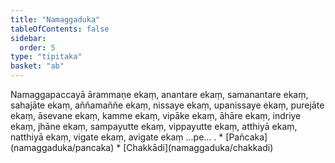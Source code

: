 ```yaml
---
title: "Namaggaduka"
tableOfContents: false
sidebar:
  order: 5
type: "tipitaka"
basket: "ab"
---
```



<DynamicBreadcrumb />

<Division number="254">

<Paragraph number="811">
Namaggapaccayā ārammaṇe ekaṃ, anantare ekaṃ, samanantare ekaṃ, sahajāte ekaṃ, aññamaññe ekaṃ, nissaye ekaṃ, upanissaye ekaṃ, purejāte ekaṃ, āsevane ekaṃ, kamme ekaṃ, vipāke ekaṃ, āhāre ekaṃ, indriye ekaṃ, jhāne ekaṃ, sampayutte ekaṃ, vippayutte ekaṃ, atthiyā ekaṃ, natthiyā ekaṃ, vigate ekaṃ, avigate ekaṃ …pe… .

</Paragraph>
</Division>

<TableOfContents>
* [Pañcaka](namaggaduka/pancaka)
* [Chakkādi](namaggaduka/chakkadi)
</TableOfContents>